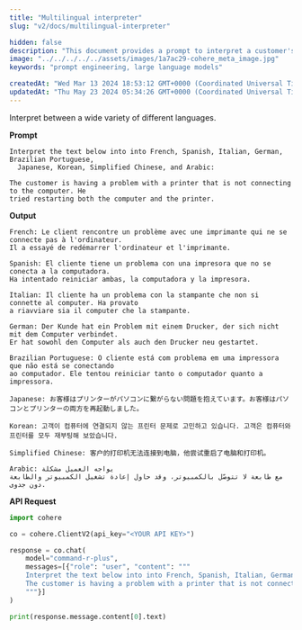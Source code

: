 ```yaml
---
title: "Multilingual interpreter"
slug: "v2/docs/multilingual-interpreter"

hidden: false 
description: "This document provides a prompt to interpret a customer's issue into multiple languages using an API."
image: "../../../../../assets/images/1a7ac29-cohere_meta_image.jpg"  
keywords: "prompt engineering, large language models"

createdAt: "Wed Mar 13 2024 18:53:12 GMT+0000 (Coordinated Universal Time)"
updatedAt: "Thu May 23 2024 05:34:26 GMT+0000 (Coordinated Universal Time)"
---
```

Interpret between a wide variety of different languages.

**Prompt**

```
Interpret the text below into into French, Spanish, Italian, German, Brazilian Portuguese,
  Japanese, Korean, Simplified Chinese, and Arabic: 

The customer is having a problem with a printer that is not connecting to the computer. He
tried restarting both the computer and the printer. 

```

**Output**

```
French: Le client rencontre un problème avec une imprimante qui ne se connecte pas à l'ordinateur.
Il a essayé de redémarrer l'ordinateur et l'imprimante.

Spanish: El cliente tiene un problema con una impresora que no se conecta a la computadora.
Ha intentado reiniciar ambas, la computadora y la impresora.

Italian: Il cliente ha un problema con la stampante che non si connette al computer. Ha provato
a riavviare sia il computer che la stampante.

German: Der Kunde hat ein Problem mit einem Drucker, der sich nicht mit dem Computer verbindet.
Er hat sowohl den Computer als auch den Drucker neu gestartet.

Brazilian Portuguese: O cliente está com problema em uma impressora que não está se conectando
ao computador. Ele tentou reiniciar tanto o computador quanto a impressora.

Japanese: お客様はプリンターがパソコンに繋がらない問題を抱えています。お客様はパソコンとプリンターの両方を再起動しました。

Korean: 고객이 컴퓨터에 연결되지 않는 프린터 문제로 고민하고 있습니다. 고객은 컴퓨터와 프린터를 모두 재부팅해 보았습니다.

Simplified Chinese: 客户的打印机无法连接到电脑，他尝试重启了电脑和打印机。

Arabic: يواجه العميل مشكلة 
مع طابعة لا تتوصّل بالكمبيوتر، وقد حاول إعادة تشغيل الكمبيوتر والطابعة دون جدوى.

```

**API Request**
```python PYTHON
import cohere

co = cohere.ClientV2(api_key="<YOUR API KEY>")

response = co.chat(
    model="command-r-plus",
    messages=[{"role": "user", "content": """
    Interpret the text below into into French, Spanish, Italian, German, Brazilian Portuguese, Japanese, Korean, Simplified Chinese, and Arabic: 
    The customer is having a problem with a printer that is not connecting to the computer. He tried restarting both the computer and the printer.
    """}]
)

print(response.message.content[0].text)
```
